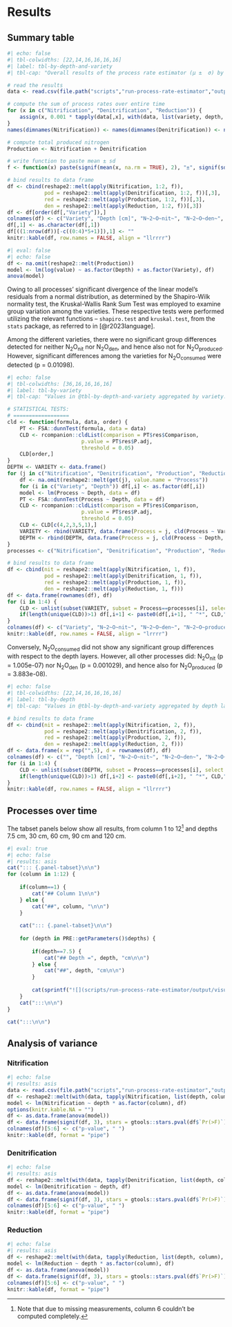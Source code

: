 # Results

## Summary table

```r
#| echo: false
#| tbl-colwidths: [22,14,16,16,16,16]
#| label: tbl-by-depth-and-variety
#| tbl-cap: "Overall results of the process rate estimator (μ ±  σ) by depth layer and variety. N~2~O~nit~ is the sum of the nitrification rate over the entire estimated period, while N~2~O~den~ is the sum of the denitrification rate. For reference, this table also displays N~2~O~produced~, which is simply N~2~O~nit~ + N~2~O~den~, as well as N~2~O~consumed~, which is the sum of the reduction rate."

# read the results
data <- read.csv(file.path("scripts","run-process-rate-estimator","output","estimated-process-rates.csv"))

# compute the sum of process rates over entire time
for (x in c("Nitrification", "Denitrification", "Reduction")) {
    assign(x, 0.001 * tapply(data[,x], with(data, list(variety, depth, column)), PRE::nonNegative, f = sum))
}
names(dimnames(Nitrification)) <- names(dimnames(Denitrification)) <- names(dimnames(Reduction)) <- c("Variety", "Depth", "Column")

# compute total produced nitrogen
Production <- Nitrification + Denitrification

# write function to paste mean ± sd
f <- function(x) paste(signif(mean(x, na.rm = TRUE), 2), "±", signif(sd(x, na.rm = TRUE), 2))

# bind results to data frame
df <- cbind(reshape2::melt(apply(Nitrification, 1:2, f)),
            pod = reshape2::melt(apply(Denitrification, 1:2, f))[,3],
            red = reshape2::melt(apply(Production, 1:2, f))[,3],
            den = reshape2::melt(apply(Reduction, 1:2, f))[,3])
df <- df[order(df[,"Variety"]),]
colnames(df) <- c("Variety", "Depth [cm]", "N~2~O~nit~", "N~2~O~den~", "N~2~O~produced~", "N~2~O~consumed~")
df[,1] <- as.character(df[,1])
df[((1:nrow(df))[-c((0:4)*5+1)]),1] <- ""
knitr::kable(df, row.names = FALSE, align = "llrrrr")
```

```r
#| eval: false
#| echo: false
df <- na.omit(reshape2::melt(Production))
model <- lm(log(value) ~ as.factor(Depth) + as.factor(Variety), df)
anova(model)
```

Owing to all processes' significant divergence of the linear model's residuals from a normal distribution, as determined by the Shapiro-Wilk normality test, the Kruskal-Wallis Rank Sum Test was employed to examine group variation among the varieties. These respective tests were performed utilizing the relevant functions -- `shapiro.test` and `kruskal.test`, from the `stats` package, as referred to in [@r2023language].

Among the different varieties, there were no significant group differences detected for neither N~2~O~nit~ nor N~2~O~den~, and hence also not for N~2~O~produced~. However, significant differences among the varieties for N~2~O~consumed~ were detected (p = 0.01098).

```r
#| echo: false
#| tbl-colwidths: [36,16,16,16,16]
#| label: tbl-by-variety
#| tbl-cap: "Values in @tbl-by-depth-and-variety aggregated by variety. The superscript compact letter display (CLD) indicates significant differences among groups based on Dunn's Kruskal-Wallis multiple comparison (α = 0.05)."

# STATISTICAL TESTS:
# ==================
cld <- function(formula, data, order) {
    PT <- FSA::dunnTest(formula, data = data)
    CLD <- rcompanion::cldList(comparison = PT$res$Comparison,
                        p.value = PT$res$P.adj,
                        threshold = 0.05)
    CLD[order,]
}
DEPTH <- VARIETY <- data.frame()
for (j in c("Nitrification", "Denitrification", "Production", "Reduction")) {
    df <- na.omit(reshape2::melt(get(j), value.name = "Process"))
    for (i in c("Variety", "Depth")) df[,i] <- as.factor(df[,i])
    model <- lm(Process ~ Depth, data = df)
    PT <- FSA::dunnTest(Process ~ Depth, data = df)
    CLD <- rcompanion::cldList(comparison = PT$res$Comparison,
                        p.value = PT$res$P.adj,
                        threshold = 0.05)
    CLD <- CLD[c(4,2,3,5,1),]
    VARIETY <- rbind(VARIETY, data.frame(Process = j, cld(Process ~ Variety, df, 1:4)))
    DEPTH <- rbind(DEPTH, data.frame(Process = j, cld(Process ~ Depth, df, c(4,2,3,5,1))))
}
processes <- c("Nitrification", "Denitrification", "Production", "Reduction")

# bind results to data frame
df <- cbind(nit = reshape2::melt(apply(Nitrification, 1, f)),
            pod = reshape2::melt(apply(Denitrification, 1, f)),
            red = reshape2::melt(apply(Production, 1, f)),
            den = reshape2::melt(apply(Reduction, 1, f)))
df <- data.frame(rownames(df), df)
for (i in 1:4) {
    CLD <- unlist(subset(VARIETY, subset = Process==processes[i], select = Letter))
    if(length(unique(CLD))>1) df[,i+1] <- paste0(df[,i+1], " ^*", CLD,"*^")
}
colnames(df) <- c("Variety", "N~2~O~nit~", "N~2~O~den~", "N~2~O~produced~", "N~2~O~consumed~")
knitr::kable(df, row.names = FALSE, align = "lrrrr")
```

Conversely, N~2~O~consumed~ did not show any significant group differences with respect to the depth layers. However, all other processes did: N~2~O~nit~ (p = 1.005e-07) nor N~2~O~den~ (p = 0.001029), and hence also for N~2~O~produced~ (p = 3.883e-08).

```r
#| echo: false
#| tbl-colwidths: [22,14,16,16,16,16]
#| label: tbl-by-depth
#| tbl-cap: "Values in @tbl-by-depth-and-variety aggregated by depth layer. The superscript compact letter display (CLD) indicates significant differences among groups based on Dunn's Kruskal-Wallis multiple comparison (α = 0.05)."

# bind results to data frame
df <- cbind(nit = reshape2::melt(apply(Nitrification, 2, f)),
            pod = reshape2::melt(apply(Denitrification, 2, f)),
            red = reshape2::melt(apply(Production, 2, f)),
            den = reshape2::melt(apply(Reduction, 2, f)))
df <- data.frame(x = rep("",5), d = rownames(df), df)
colnames(df) <- c("", "Depth [cm]", "N~2~O~nit~", "N~2~O~den~", "N~2~O~produced~", "N~2~O~consumed~")
for (i in 1:4) {
    CLD <- unlist(subset(DEPTH, subset = Process==processes[i], select = Letter))
    if(length(unique(CLD))>1) df[,i+2] <- paste0(df[,i+2], " ^*", CLD,"*^")
}
knitr::kable(df, row.names = FALSE, align = "llrrrr")
```

## Processes over time

The tabset panels below show all results, from column 1 to 12[^missing] and depths 7.5 cm, 30 cm, 60 cm, 90 cm and 120 cm.

[^missing]: Note that due to missing measurements, column 6 couldn't be computed completely.

::: {.column-screen-inset-right}
```r
#| eval: true
#| echo: false
#| results: asis
cat("::: {.panel-tabset}\n\n")
for (column in 1:12) {
    
    if(column==1) {
        cat("## Column 1\n\n")
    } else {
        cat("##", column, "\n\n")
    }
    
    cat("::: {.panel-tabset}\n\n")
    
    for (depth in PRE::getParameters()$depths) {
        
        if(depth==7.5) {
            cat("## Depth =", depth, "cm\n\n")
        } else {
            cat("##", depth, "cm\n\n")
        }
        
        cat(sprintf("![](scripts/run-process-rate-estimator/output/visualized-process-rates-C%s-D%s.svg){width=\"100%%\"}\n\n", column, depth))
    }
    cat(":::\n\n")
}

cat(":::\n\n")
```
:::

## Analysis of variance

### Nitrification

```r
#| echo: false
#| results: asis
data <- read.csv(file.path("scripts","run-process-rate-estimator","output","estimated-process-rates.csv"))
df <- reshape2::melt(with(data, tapply(Nitrification, list(depth, column), mean)), varnames = c("depth", "column"), value.name = "Nitrification")
model <- lm(Nitrification ~ depth * as.factor(column), df)
options(knitr.kable.NA = "")
df <- as.data.frame(anova(model))
df <- data.frame(signif(df, 3), stars = gtools::stars.pval(df$`Pr(>F)`))
colnames(df)[5:6] <- c("p-value", " ")
knitr::kable(df, format = "pipe")
```

### Denitrification

```r
#| echo: false
#| results: asis
df <- reshape2::melt(with(data, tapply(Denitrification, list(depth, column), mean)), varnames = c("depth", "column"), value.name = "Denitrification")
model <- lm(Denitrification ~ depth, df)
df <- as.data.frame(anova(model))
df <- data.frame(signif(df, 3), stars = gtools::stars.pval(df$`Pr(>F)`))
colnames(df)[5:6] <- c("p-value", " ")
knitr::kable(df, format = "pipe")
```

### Reduction

```r
#| echo: false
#| results: asis
df <- reshape2::melt(with(data, tapply(Reduction, list(depth, column), mean)), varnames = c("depth", "column"), value.name = "Reduction")
model <- lm(Reduction ~ depth * as.factor(column), df)
df <- as.data.frame(anova(model))
df <- data.frame(signif(df, 3), stars = gtools::stars.pval(df$`Pr(>F)`))
colnames(df)[5:6] <- c("p-value", " ")
knitr::kable(df, format = "pipe")
```

